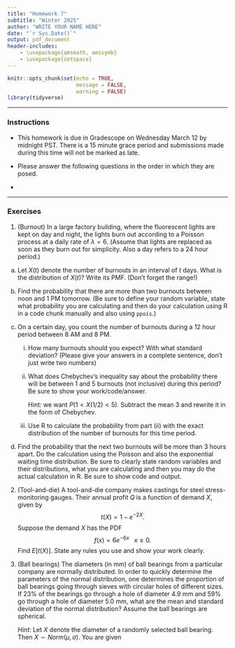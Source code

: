 ```yaml
---
title: "Homework 7"
subtitle: "Winter 2025"
author: "WRITE YOUR NAME HERE"
date: "`r Sys.Date()`"
output: pdf_document
header-includes:
    - \usepackage{amsmath, amssymb}
    - \usepackage{setspace} 
---
```


\onehalfspacing

```r
knitr::opts_chunk$set(echo = TRUE,
                      message = FALSE,
                      warning = FALSE)
library(tidyverse)

```


* * * 

### Instructions

- This homework is due in Gradescope on Wednesday March 12 by midnight PST. There is a 15 minute grace period and submissions made during this time will not be marked as late. \textbf{This is your last homework and no late days may be used for this homework.}

- Please answer the following questions in the order in which they are posed. 

- \textbf{In the interest of saving you some time, you may handwrite your answers (and R code/output) and upload it in Gradescope. Don't forget to tag pages. Please be extra careful to write neatly and upload a clear image that is easy to view and read. If we cannot read your work, we will be unable to grade your homework.}

* * *


### Exercises 


1. (Burnout) In a large factory building, where the fluorescent lights are kept on day and night, the lights burn out according to a Poisson process at a daily rate of $\lambda = 6$. (Assume that lights are replaced as soon as they burn out for simplicity. Also a day refers to a 24 hour period.)

a. Let $X(t)$ denote the number of burnouts in an interval of $t$ days. What is the distribution of $X(t)$? Write its PMF. (Don't forget the range!)

b. Find the probability that there are more than two burnouts between noon and 1 PM tomorrow. (Be sure to define your random variable, state what probability you are calculating and then do your calculation using R in a code chunk manually and also using `ppois`.)

c. On a certain day, you count the number of burnouts during a 12 hour period between 8 AM and 8 PM. 

    i. How many burnouts should you expect? With what standard deviation? (Please give your answers in a complete sentence, don't just write two numbers)

    ii. What does Chebychev's inequality say about the probability there will be between 1 and 5 burnouts (not inclusive) during this period?  Be sure to show your work/code/answer.

        Hint: we want $P(1 < X(1/2) < 5)$. Subtract the mean 3 and rewrite it in the form of Chebychev.

    iii. Use R to calculate the probability from part (ii) with the exact distribution of the number of burnouts for this time period. 

d. Find the probability that the next two burnouts will be more than 3 hours apart. Do the calculation using the Poisson and also the exponential waiting time distribution. Be sure to clearly state random variables and their distributions, what you are calculating and then you may do the actual calculation in R. Be sure to show code and output. 

  

2. (Tool-and-die) A tool-and-die company makes castings for steel stress-monitoring gauges. Their annual profit $Q$ is a function of demand $X$, given by $$t(X) = 1 - e^{-2 X}.$$
Suppose the demand $X$ has the PDF $$f(x) = 6 e^{-6x} \ \ \   x \geq 0.$$ Find $E\left[ t(X) \right]$. State any rules you use and show your work clearly. 

3. (Ball bearings) The diameters (in mm) of ball bearings from a particular company are normally distributed. In order to quickly determine the parameters of the normal distribution, one determines the proportion of ball bearings going through sieves with circular holes of different sizes. If 23% of the bearings go through a hole of diameter 4.9 mm and 59% go through a hole of diameter 5.0 mm, what are the mean and standard deviation of the normal distribution? Assume the ball bearings are spherical. 

    *Hint:* Let $X$ denote the diameter of a randomly selected ball bearing. Then $X \sim Norm(\mu, \sigma)$. You are given
\begin{align*}
P(X \leq 4.9) &= 0.23,\\
P(X \leq 5.0) &= 0.59.
\end{align*}